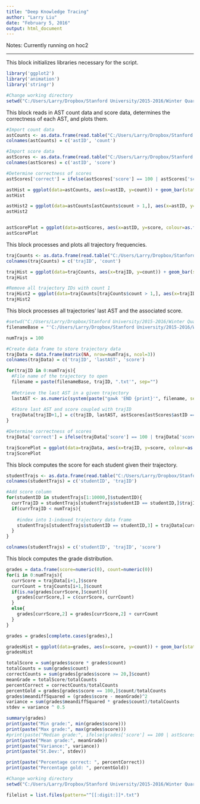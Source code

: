 ```yaml
---
title: "Deep Knowledge Tracing"
author: "Larry Liu"
date: "February 5, 2016"
output: html_document
---
```


Notes:
Currently running on hoc2

---

This block initializes libraries necessary for the script.
```r
library('ggplot2')
library('animation')
library('stringr')

#Change working directory
setwd("C:/Users/Larry/Dropbox/Stanford University/2015-2016/Winter Quarter/CS191W/deepcode")

```

This block reads in AST count data and score data, determines the correctness of each AST, and plots them.
```r
#Import count data
astCounts <- as.data.frame(read.table("C:/Users/Larry/Dropbox/Stanford University/2015-2016/Winter Quarter/CS191W/hoc1-9_new/hoc2/asts/counts.txt", sep="\t", header=FALSE))
colnames(astCounts) = c('astID', 'count')

#Import score data
astScores <- as.data.frame(read.table("C:/Users/Larry/Dropbox/Stanford University/2015-2016/Winter Quarter/CS191W/hoc1-9_new/hoc2/asts/unitTestResults.txt", sep="\t", header=FALSE))
colnames(astScores) = c('astID', 'score')

#Determine correctness of scores
astScores['correct'] = ifelse(astScores['score'] == 100 | astScores['score'] == 20, 1, 0)

astHist = ggplot(data=astCounts, aes(x=astID, y=count)) + geom_bar(stat='identity') + labs(title="AST frequency", x="AST ID", y="Frequency") + scale_y_log10() + scale_x_continuous()
astHist

astHist2 = ggplot(data=astCounts[astCounts$count > 1,], aes(x=astID, y=count)) + geom_bar(stat='identity') + labs(title="AST frequency", x="AST ID", y="Frequency") + scale_y_log10() + scale_x_continuous()
astHist2


astScorePlot = ggplot(data=astScores, aes(x=astID, y=score, colour=as.factor(correct))) + geom_point() + labs(title="AST Scores", x="AST ID", y="Score") + scale_y_continuous(breaks=seq(0,100,10), limits=c(0,100)) + scale_x_continuous() + scale_color_manual(values=c("red", "green"))
astScorePlot

```

This block processes and plots all trajectory frequencies.
```r
trajCounts <- as.data.frame(read.table("C:/Users/Larry/Dropbox/Stanford University/2015-2016/Winter Quarter/CS191W/hoc1-9_new/hoc2/trajectories/counts.txt", sep="\t", header=FALSE))
colnames(trajCounts) = c('trajID', 'count')

trajHist = ggplot(data=trajCounts, aes(x=trajID, y=count)) + geom_bar(stat='identity') + labs(title="Trajectory frequency", x="Trajectory ID", y="Frequency") + scale_y_log10() + scale_x_continuous()
trajHist

#Remove all trajectory IDs with count 1
trajHist2 = ggplot(data=trajCounts[trajCounts$count > 1,], aes(x=trajID, y=count)) + geom_bar(stat='identity') + labs(title="Trajectory frequency", x="Trajectory ID", y="Frequency") + scale_y_log10() + scale_x_continuous()
trajHist2 

```


This block processes all trajectories' last AST and the associated score.
```r
#setwd("C:/Users/Larry/Dropbox/Stanford University/2015-2016/Winter Quarter/CS191W/hoc1-9_new/hoc2")
filenameBase = "'C:/Users/Larry/Dropbox/Stanford University/2015-2016/Winter Quarter/CS191W/hoc1-9_new/hoc2/trajectories/"

numTrajs = 100

#Create data frame to store trajectory data
trajData = data.frame(matrix(NA, nrow=numTrajs, ncol=3))
colnames(trajData) = c('trajID', 'lastAST', 'score')

for(trajID in 0:numTrajs){
  #File name of the trajectory to open
  filename = paste(filenameBase, trajID, ".txt'", sep="")
  
  #Retrieve the last AST in a given trajectory
  lastAST <- as.numeric(system(paste("gawk 'END {print}'", filename, sep=" "), intern = TRUE))
  
  #Store last AST and score coupled with trajID
  trajData[trajID+1,] = c(trajID, lastAST, astScores[astScores$astID == lastAST,]$score)
}

#Determine correctness of scores
trajData['correct'] = ifelse(trajData['score'] == 100 | trajData['score'] == 20, 1, 0)

trajScorePlot = ggplot(data=trajData, aes(x=trajID, y=score, colour=as.factor(correct))) + geom_point() + labs(title="Trajectory Scores", x="Traj ID", y="Score") + scale_y_continuous(breaks=seq(0,100,10), limits=c(0,100)) + scale_x_continuous() + scale_color_manual(values=c("red", "green"))
trajScorePlot
```

This block computes the score for each student given their trajectory.
```r
studentTrajs <- as.data.frame(read.table("C:/Users/Larry/Dropbox/Stanford University/2015-2016/Winter Quarter/CS191W/hoc1-9_new/hoc2/trajectories/idMap.txt", sep=",", header=FALSE))
colnames(studentTrajs) = c('studentID', 'trajID')

#Add score column
for(studentID in studentTrajs[1:10000,]$studentID){
  currTrajID = studentTrajs[studentTrajs$studentID == studentID,]$trajID
  if(currTrajID < numTrajs){
    
    #index into 1-indexed trajectory data frame
    studentTrajs[studentTrajs$studentID == studentID,3] = trajData[currTrajID+1,]$score
  }
}

colnames(studentTrajs) = c('studentID', 'trajID', 'score')
```

This block computes the grade distribution.
```r
grades = data.frame(score=numeric(0), count=numeric(0))
for(i in 0:numTrajs){
  currScore = trajData[i+1,]$score
  currCount = trajCounts[i+1,]$count
  if(is.na(grades[currScore,]$count)){
    grades[currScore,] = c(currScore, currCount)
  }
  else{
    grades[currScore,2] = grades[currScore,2] + currCount
  }
}

grades = grades[complete.cases(grades),]

gradesHist = ggplot(data=grades, aes(x=score, y=count)) + geom_bar(stat='identity') + labs(title="Grade Distribution", x="Score", y="Frequency") + scale_y_log10() + scale_x_continuous()
gradesHist

totalScore = sum(grades$score * grades$count)
totalCounts = sum(grades$count)
correctCounts = sum(grades[grades$score >= 20,]$count)
meanGrade = totalScore/totalCounts
percentCorrect = correctCounts/totalCounts
percentGold = grades[grades$score == 100,]$count/totalCounts
grades$meandiffSquared = (grades$score - meanGrade)^2
variance = sum(grades$meandiffSquared * grades$count)/totalCounts
stdev = variance ^ 0.5

summary(grades)
print(paste("Min grade:", min(grades$score)))
print(paste("Max grade:", max(grades$score)))
#print(paste("Median grade:", ifelse(grades['score'] == 100 | astScores['score'] == 20, 1, 0)))
print(paste("Mean grade:", meanGrade))
print(paste("Variance:", variance))
print(paste("St.Dev:", stdev))

print(paste("Percentage correct: ", percentCorrect))
print(paste("Percentage gold: ", percentGold))
```
```r
#Change working directory
setwd("C:/Users/Larry/Dropbox/Stanford University/2015-2016/Winter Quarter/CS191W/hoc1-9_new/hoc2/trajectories")

filelist = list.files(pattern="^[[:digit:]]*.txt")
```